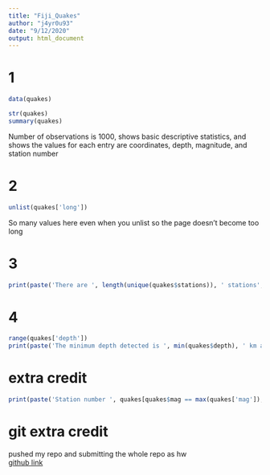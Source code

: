```yaml
---
title: "Fiji_Quakes"
author: "j4yr0u93"
date: "9/12/2020"
output: html_document
---
```

# 1

```r
data(quakes)
```
```r
str(quakes)
summary(quakes)
```
Number of observations is 1000, shows basic descriptive statistics, and shows the values for each entry are coordinates, depth, magnitude, and station number

# 2
```r
unlist(quakes['long'])
```
So many values here even when you unlist so the page doesn't become too long

# 3
```r
print(paste('There are ', length(unique(quakes$stations)), ' stations', sep=''))
```
# 4
```r
range(quakes['depth'])
print(paste('The minimum depth detected is ', min(quakes$depth), ' km and the maximum depth detected is ', max(quakes$depth), ' km', sep=''))
```

# extra credit
```r
print(paste('Station number ', quakes[quakes$mag == max(quakes['mag']),]$stations, ' had the highest magnitude earthquake', sep=''))
```

# git extra credit
pushed my repo and submitting the whole repo as hw \
[github link](https://github.com/j4yr0u93/607_HW)